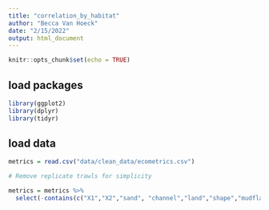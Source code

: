 ```yaml
---
title: "correlation_by_habitat"
author: "Becca Van Hoeck"
date: "2/15/2022"
output: html_document
---
```


```r
knitr::opts_chunk$set(echo = TRUE)
```

## load packages

```r
library(ggplot2)
library(dplyr)
library(tidyr)

```

## load data

```r

metrics = read.csv("data/clean_data/ecometrics.csv")

# Remove replicate trawls for simplicity

metrics = metrics %>%
  select(-contains(c("X1","X2","sand", "channel","land","shape","mudflat")))


```

